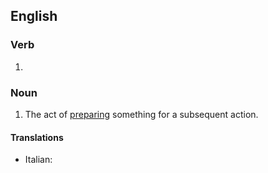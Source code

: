 ==English==

===Verb===
{{head|en|present participle}}

# {{present participle of|precondition|lang=en|nocat=1}}

===Noun===
{{en-noun|~}}

# The act of [[prepare|preparing]] something for a subsequent action.

====Translations====
{{trans-top|preparing something for a subsequent action}}
* Italian: {{t|it|precondizionamento|m}}
{{trans-mid}}
{{trans-bottom}}